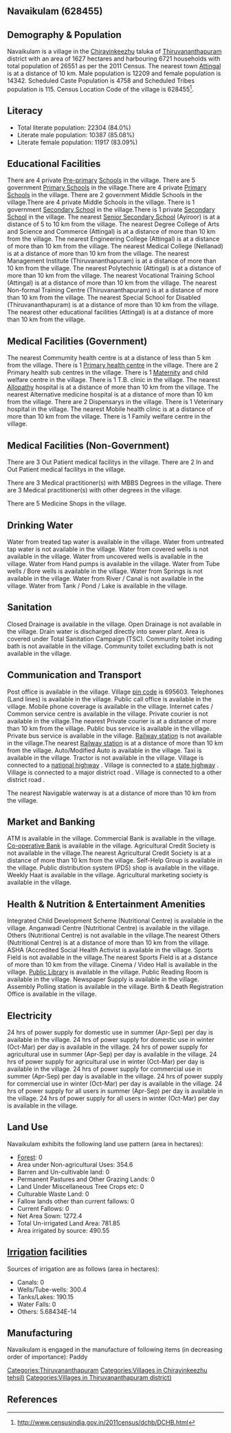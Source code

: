 {{Infobox settlement
| name=Navaikulam
| native_name=
| native_name_lang=
| other_name=
| nickname=
| settlement_type=Village
| image_skyline=
| image_alt=
| image_caption=
| pushpin_map=India Kerala
| pushpin_label_position=right
| pushpin_map_alt=
| pushpin_map_caption=Location in Kerala, India
| latd=
| latm=
| lats=
| latNS=
| longd=
| longm=
| longs=
| longEW=
| coordinates_display=inline,title
| subdivision_type=Country
| subdivision_name={{flag|India}}
| subdivision_type1=[[States and territories of India|State]]
| subdivision_name1=Kerala 
| subdivision_type2=[[List of districts of India|District]]
| subdivision_name2=Thiruvananthapuram
| subdivision_type3=Tahsil
| subdivision_name3=Chirayinkeezhu
| website=
| established_title=<!-- Established -->
| established_date=
| founder=
| named_for=
| government_type=
| governing_body=
| unit_pref=Metric=
| area_footnotes=
| area_rank=
| area_total_km2=16.27
| elevation_footnotes=
| elevation_m=
| population_total=26551
| population_as_of=2011
| population_rank=
| population_density_km2=1631
| population_demonym=
| population_footnotes=
| demographics_type1=Languages
| demographics1_title1=Official
| demographics1_info1=[[Malayalam language|Malayalam]]
| timezone1=[[Indian Standard Time|IST]]
| utc_offset1==+5:30
| postal_code_type=[[Postal Index Number|PIN]]
| postal_code=695603
| area_code_type=Telephone code
| area_code=
| registration_plate=
| blank1_name_sec1=Nearest city
| blank1_info_sec1=[[Attingal]]
| blank2_name_sec1=[[Human sex ratio|Sex ratio]]
| blank2_info_sec1=1174 [[male|♂]]/[[female|♀]]
| blank3_name_sec1=Literacy
| blank3_info_sec1=84.0%
| blank1_name_sec2=[[2011 Census of India|2011 census]] code
| blank1_info_sec2=628455
| footnotes=
}}

== Navaikulam (628455) ==

== Demography & Population ==

Navaikulam is a village in the [[Chirayinkeezhu]] taluka of [[Thiruvananthapuram]] district with an area of 1627 hectares and harbouring 6721 households with total population of 26551 as per the 2011 Census. The nearest town [[Attingal]] is at a distance of 10 km. Male population is 12209 and female population is 14342. Scheduled Caste Population is 4758 and Scheduled Tribes population is 115. Census Location Code of the village is 628455<ref>http://www.censusindia.gov.in/2011census/dchb/DCHB.html</ref>.


== Literacy ==  
* Total literate population: 22304 (84.0%)
* Literate male population: 10387 (85.08%)
* Literate female population: 11917 (83.09%)


== Educational Facilities ==  
There are 4 private [[Pre-primary]] [[School]]s in the village.
There are 5 government [[Primary School]]s in the village.There are 4 private [[Primary School]]s in the village.
There are 2 government Middle Schools in the village.There are 4 private Middle Schools in the village.
There is 1 government [[Secondary School]] in the village.There is 1 private [[Secondary School]] in the village.
The nearest [[Senior Secondary School]] (Ayiroor) is at a distance of 5 to 10 km from the village.
The nearest Degree College of Arts and Science and Commerce (Attingal) is at a distance of more than 10 km from the village.
The nearest Engineering College (Attingal) is at a distance of more than 10 km from the village.
The nearest Medical College (Nellanad) is at a distance of more than 10 km from the village.
The nearest Management Institute (Thiruvananthapuram) is at a distance of more than 10 km from the village.
The nearest Polytechnic (Attingal) is at a distance of more than 10 km from the village.
The nearest Vocational Training School (Attingal) is at a distance of more than 10 km from the village.
The nearest Non-formal Training Centre (Thiruvananthapuram) is at a distance of more than 10 km from the village.
The nearest Special School for Disabled (Thiruvananthapuram) is at a distance of more than 10 km from the village.
The nearest other educational facilities (Attingal) is at a distance of more than 10 km from the village.


== Medical Facilities (Government) ==
The nearest Commumity health centre is at a distance of less than 5 km from the village.
There is 1 [[Primary health centre]] in the village.
There are 2 Primary health sub centres in the village.
There is 1 [[Maternity]] and child welfare centre in the village.
There is 1 T.B. clinic in the village.
The nearest [[Allopathy]] hospital is at a distance of more than 10 km from the village.
The nearest Alternative medicine hospital is at a distance of more than 10 km from the village.
There are 2 Dispensarys in the village.
There is 1 Veterinary hospital in the village.
The nearest Mobile health clinic is at a distance of more than 10 km from the village.
There is 1 Family welfare centre in the village.


== Medical Facilities (Non-Government) ==
There are 3 Out Patient medical facilitys in the village.
There are 2 In and Out Patient medical facilitys in the village.

There are 3 Medical practitioner(s) with MBBS Degrees in the village.
There are 3 Medical practitioner(s) with other degrees in the village.


There are 5 Medicine Shops in the village.



== Drinking Water ==
Water from treated tap water is available in the village.
Water from untreated tap water is not available in the village.
Water from covered wells is not available in the village.
Water from uncovered wells is available in the village.
Water from Hand pumps is available in the village.
Water from Tube wells / Bore wells is available in the village.
Water from Springs is not available in the village.
Water from River / Canal is not available in the village.
Water from Tank / Pond / Lake is available in the village.


== Sanitation ==
Closed Drainage is available in the village.
Open Drainage is not available in the village.
Drain water is discharged directly into sewer plant.
Area is covered under Total Sanitation Campaign (TSC).
Community toilet including bath is not available in the village.
Community toilet excluding bath is not available in the village.


== Communication and Transport ==
Post office is available in the village.
Village [[pin code]] is 695603.
Telephones (Land lines) is available in the village.
Public call office is available in the village.
Mobile phone coverage is available in the village.
Internet cafes / Common service centre is available in the village.
Private courier is not available in the village.The nearest Private courier is at a distance of more than 10 km from the village.
Public bus service is available in the village.
Private bus service is available in the village.
[[Railway station]] is not available in the village.The nearest [[Railway station]] is at a distance of more than 10 km from the village.
Auto/Modified Auto is available in the village.
Taxi is available in the village.
Tractor is not available in the village.
Village is connected to a [[national highway]]  .
Village is connected to a [[state highway]]  .
Village is connected to a major district road    .
Village is connected to a other district road  .



The nearest Navigable waterway is at a distance of more than 10 km from the village.



== Market and Banking ==
ATM is available in the village.
Commercial Bank is available in the village.
[[Co-operative Bank]] is available in the village.
Agricultural Credit Society is not available in the village.The nearest Agricultural Credit Society is at a distance of more than 10 km from the village.
Self-Help Group is available in the village.
Public distribution system (PDS) shop is available in the village.
Weekly Haat is available in the village.
Agricultural marketing society is available in the village.


== Health & Nutrition & Entertainment Amenities ==
Integrated Child Development Scheme (Nutritional Centre) is available in the village.
Anganwadi Centre (Nutritional Centre) is available in the village.
Others (Nutritional Centre) is not available in the village.The nearest Others (Nutritional Centre) is at a distance of more than 10 km from the village.
ASHA (Accredited Social Health Activist is available in the village.
Sports Field is not available in the village.The nearest Sports Field is at a distance of more than 10 km from the village.
Cinema / Video Hall is available in the village.
[[Public Library]] is available in the village.
Public Reading Room is available in the village.
Newspaper Supply is available in the village.
Assembly Polling station is available in the village.
Birth & Death Registration Office is available in the village.


== Electricity ==
24 hrs of power supply for domestic use in summer (Apr-Sep) per day is available in the village.
24 hrs of power supply for domestic use in winter (Oct-Mar) per day is available in the village.
24 hrs of power supply for agricultural use in summer (Apr-Sep) per day is available in the village.
24 hrs of power supply for agricultural use in winter (Oct-Mar) per day is available in the village.
24 hrs of power supply for commercial use in summer (Apr-Sep) per day is available in the village.
24 hrs of power supply for commercial use in winter (Oct-Mar) per day is available in the village.
24 hrs of power supply for all users in summer (Apr-Sep) per day is available in the village.
24 hrs of power supply for all users in winter (Oct-Mar) per day is available in the village.


== Land Use ==
Navaikulam exhibits the following land use pattern (area in hectares):
* [[Forest]]: 0
* Area under Non-agricultural Uses: 354.6
* Barren and Un-cultivable land: 0
* Permanent Pastures and Other Grazing Lands: 0
* Land Under Miscellaneous Tree Crops etc: 0
* Culturable Waste Land: 0
* Fallow lands other than current fallows: 0
* Current Fallows: 0
* Net Area Sown: 1272.4
* Total Un-irrigated Land Area: 781.85
* Area irrigated by source: 490.55


== [[Irrigation]] facilities ==
Sources of irrigation are as follows (area in hectares):
* Canals: 0
* Wells/Tube-wells: 300.4
* Tanks/Lakes: 190.15
* Water Falls: 0
* Others: 5.68434E-14


== Manufacturing ==
Navaikulam is engaged in the manufacture of following items (in decreasing order of importance): Paddy


[[Categories:Thiruvananthapuram]]
[[Categories:Villages in Chirayinkeezhu tehsil)]]
[[Categories:Villages in Thiruvananthapuram district)]]


== References ==
{{Reflist}}


